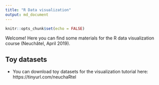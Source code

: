 ```yaml
---
title: "R Data visualization"
output: md_document
---
```


```r
knitr::opts_chunk$set(echo = FALSE)
```

Welcome! Here you can find some materials for the R data visualization course (Neuchâtel, April 2019).

## Toy datasets
- You can download toy datasets for the visualization tutorial here: https://tinyurl.com/neuchaRtel